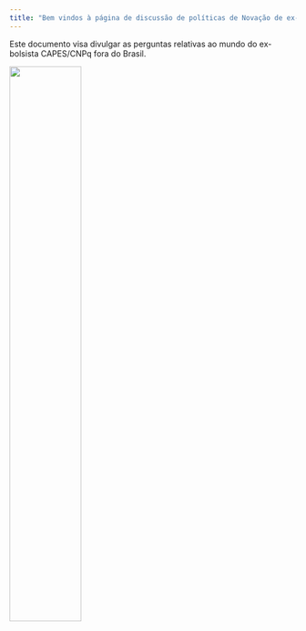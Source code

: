 ```yaml
---
title: "Bem vindos à página de discussão de políticas de Novação de ex-bolsistas brasileiros no exterior!"
---
```


Este documento visa divulgar as perguntas relativas ao mundo do ex-bolsista CAPES/CNPq fora do Brasil. 

<img src="images/Logo com Texto.png" style="width:50%">